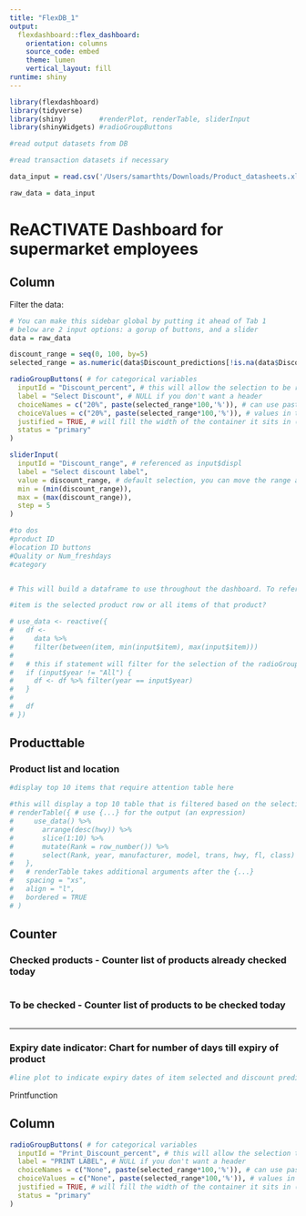 ```yaml
---
title: "FlexDB_1"
output: 
  flexdashboard::flex_dashboard:
    orientation: columns
    source_code: embed
    theme: lumen
    vertical_layout: fill
runtime: shiny
---
```


```r
library(flexdashboard)
library(tidyverse)
library(shiny)        #renderPlot, renderTable, sliderInput
library(shinyWidgets) #radioGroupButtons

```

```r

#read output datasets from DB

#read transaction datasets if necessary 

data_input = read.csv('/Users/samarthts/Downloads/Product_datasheets.xlsx - DB_output.csv')

raw_data = data_input
```


ReACTIVATE Dashboard for supermarket employees
=====================================
Column {.sidebar data-width=200} 
-------------------------------------
Filter the data:

```r
# You can make this sidebar global by putting it ahead of Tab 1
# below are 2 input options: a gorup of buttons, and a slider
data = raw_data

discount_range = seq(0, 100, by=5)
selected_range = as.numeric(data$Discount_predictions[!is.na(data$Discount_predictions)])

radioGroupButtons( # for categorical variables
  inputId = "Discount_percent", # this will allow the selection to be referenced as input$cyl
  label = "Select Discount", # NULL if you don't want a header
  choiceNames = c("20%", paste(selected_range*100,'%')), # can use paste, etc to make nicer display
  choiceValues = c("20%", paste(selected_range*100,'%')), # values in the data, need to line up with above
  justified = TRUE, # will fill the width of the container it sits in (sidebar)
  status = "primary"
)

sliderInput(
  inputId = "Discount_range", # referenced as input$displ
  label = "Select discount label",
  value = discount_range, # default selection, you can move the range around
  min = (min(discount_range)),
  max = (max(discount_range)),
  step = 5
)

#to dos
#product ID 
#location ID buttons
#Quality or Num_freshdays
#category


# This will build a dataframe to use throughout the dashboard. To reference this dataframe, you will need to be in some reactive element ex: renderText({nrow(use_data())}). This is essentially a function and so you will need to use parentheses at the end like this: use_data()

#item is the selected product row or all items of that product? 

# use_data <- reactive({
#   df <-
#     data %>%
#     filter(between(item, min(input$item), max(input$item)))
#   
#   # this if statement will filter for the selection of the radioGroupButtons
#   if (input$year != "All") {
#     df <- df %>% filter(year == input$year)
#   }
#   
#   df
# })

```

Producttable {data-width=450}
-----------------------------------------------------------------------

### Product list and location

```r
#display top 10 items that require attention table here

#this will display a top 10 table that is filtered based on the selections above
# renderTable({ # use {...} for the output (an expression)
#     use_data() %>%
#       arrange(desc(hwy)) %>%
#       slice(1:10) %>%
#       mutate(Rank = row_number()) %>%
#       select(Rank, year, manufacturer, model, trans, hwy, fl, class)
#   },
#   # renderTable takes additional arguments after the {...}
#   spacing = "xs",
#   align = "l",
#   bordered = TRUE
# )

```

Counter {data-width=150}
-----------------------------------------------------------------------

### Checked products - Counter list of products already checked today

```r

```


### To be checked -  Counter list of products to be checked today

```r

```

-----------------------------------------------------------------------

### Expiry date indicator: Chart for number of days till expiry of product

```r
#line plot to indicate expiry dates of item selected and discount predictions for that item or previous sales with discount to give employee some idea on deciding discount

```

Printfunction

Column {data-width=200} 
-------------------------------------

```r

radioGroupButtons( # for categorical variables
  inputId = "Print_Discount_percent", # this will allow the selection to be referenced as input$cyl
  label = "PRINT LABEL", # NULL if you don't want a header
  choiceNames = c("None", paste(selected_range*100,'%')), # can use paste, etc to make nicer display
  choiceValues = c("None", paste(selected_range*100,'%')), # values in the data, need to line up with above
  justified = TRUE, # will fill the width of the container it sits in (sidebar)
  status = "primary"
)
```

